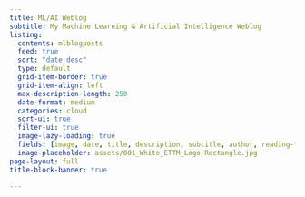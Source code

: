 ```yaml
---
title: ML/AI Weblog
subtitle: My Machine Learning & Artificial Intelligence Weblog
listing:
  contents: mlblogposts
  feed: true
  sort: "date desc"
  type: default
  grid-item-border: true
  grid-item-align: left
  max-description-length: 250
  date-format: medium
  categories: cloud
  sort-ui: true
  filter-ui: true
  image-lazy-loading: true
  fields: [image, date, title, description, subtitle, author, reading-time, file-modified, reading-time, categories]
  image-placeholder: assets/001_White_ETTM_Logo-Rectangle.jpg
page-layout: full
title-block-banner: true

---
```


